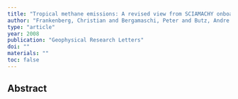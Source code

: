 ```yaml
---
title: "Tropical methane emissions: A revised view from SCIAMACHY onboard ENVISAT"
author: "Frankenberg, Christian and Bergamaschi, Peter and Butz, Andre and Houweling, Sander and Meirink, Jan Fokke and Notholt, Justus and Petersen, Anna Katinka and Schrijver, Hans and Warneke, Thorsten and Aben, Ilse"
type: "article"
year: 2008
publication: "Geophysical Research Letters"
doi: ""
materials: ""
toc: false
---
```


## Abstract

